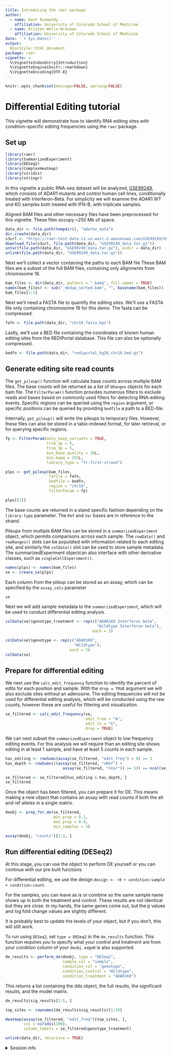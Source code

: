 ```yaml
---
title: Introducing the raer package
author: 
  - name: Kent Riemondy
    affiliation: University of Colorado School of Medicine
  - name: Kristen Wells-Wrasman
    affiliation: University of Colorado School of Medicine
date: '`r Sys.Date()`'
output:
  BiocStyle::html_document
package: raer 
vignette: >
  %\VignetteIndexEntry{Introduction}
  %\VignetteEngine{knitr::rmarkdown}
  %\VignetteEncoding{UTF-8}    
---
```


```r
knitr::opts_chunk$set(message=FALSE, warning=FALSE)
```

# Differential Editing tutorial

This vignette will demonstrate how to identify RNA editing sites with condition-specific editing frequencies using the `raer` package.

## Set up

```r
library(raer)
library(SummarizedExperiment)
library(DESeq2)
library(ComplexHeatmap)
library(viridis)
library(stringr)
```


In this vignette a public RNA-seq dataset will be analyzed,  [GSE99249](https://www.ncbi.nlm.nih.gov/geo/query/acc.cgi?acc=GSE99249), which consists of ADAR1 mutants and control human cell lines, conditionally treated with Interferon-Beta. For simplicity we will examine the ADAR1 WT and KO samples both treated with IFN-B, with triplicate samples. 

Aligned BAM files and other necessary files have been preprocessed for this vignette. These files occupy ~250 Mb of space. 

```r
data_dir <- file.path(tempdir(), "adarko_data")
dir.create(data_dir)
s3url <- "https://raer-test-data.s3.us-west-2.amazonaws.com/GSE99249/GSE99249_data.tar.gz"
download.file(s3url, file.path(data_dir, "GSE99249_data.tar.gz"))
untar(file.path(data_dir, "GSE99249_data.tar.gz"), exdir = data_dir)
unlink(file.path(data_dir, "GSE99249_data.tar.gz"))
```

Next we'll collect a vector containing the paths to each BAM file These BAM files are a subset of the full BAM files, containing only alignments from chromosome 18.

```r
bam_files <- dir(data_dir, pattern = ".bam$", full.names = TRUE)
names(bam_files) <- sub("_dedup_sorted.bam", "", basename(bam_files))
bam_files[1:2]
```

Next we'll need a FASTA file to quantify the editing sites. We'll use a FASTA file only containing chromosome 18 for this demo. The fasta can be compressed. 

```r
fafn <- file.path(data_dir, "chr18.fasta.bgz")
```

Lastly, we'll use a BED file containing the coordinates of known human editing sites from the REDIPortal database. This file can also be optionally compressed.

```r
bedfn <- file.path(data_dir, "rediportal_hg38_chr18.bed.gz")
```

## Generate editing site read counts 

The `get_pileup()` function will calculate base counts across multiple BAM files. The base counts will be returned as a list of `GRanges` objects for each bam file. The `FilterParam()` function provides numerous filters to exclude reads and bases based on commonly used filters for detecting RNA-editing events. Specific regions can be queried using the `region` argument, or specific positions can be queried by providing `bedfile` a path to a BED-file. 

Internally, `get_pileup()` will write the pileups to temporary files. However, these files can also be stored in a tabix-indexed format, for later retrieval, or for querying specific regions.

```r
fp <- FilterParam(only_keep_variants = TRUE,
                  trim_5p = 5, 
                  trim_3p = 5, 
                  min_base_quality = 30L,
                  min_mapq = 255L, 
                  library_type = "fr-first-strand")

plps <- get_pileup(bam_files, 
                   fafile = fafn, 
                   bedfile = bedfn,
                   region = "chr18", 
                   filterParam = fp)

plps[[1]]
```

The base counts are returned in a stand specific fashion depending on the `library-type` parameter. The `Ref` and `Var` bases are in reference to the strand. 

Pileups from multiple BAM files can be stored in a `summarizedExperiment` object, which permits comparisons across each sample. The `rowData()` and `rowRanges()` slots can be populated with information related to each editing site, and similarly the `colData()` slot can be used to store sample metadata. The summarizedExperiment objectcan also interface with other derivative classes, such as `singleCellExperiment()`. 

```r
names(plps) <- names(bam_files) 
se <- create_se(plps)
```

Each column from the pileup can be stored as an assay, which can be specified by the `assay_cols` parameter

```r
se
```

Next we will add sample metadata to the `summarizedExperiment`, which will be used to conduct differential editing analysis. 


```r
colData(se)$genotype_treatment <- rep(c("ADAR1KO Interferon beta",  
                                        "Wildtype Interferon beta"), 
                                      each = 3)

colData(se)$genotype <- rep(c("ADAR1KO", 
                              "Wildtype"),
                            each = 3)
colData(se)
```

## Prepare for differential editing 

We next use the `calc_edit_frequency` function to identify the percent of edits for each position and sample. With the `drop = TRUE` argument we will also exclude sites without an adenosine. The editing frequencies will not be used for differential editing analysis, which will be conducted using the raw counts, however these are useful for filtering and visualization. 


```r
se_filtered <- calc_edit_frequency(se, 
                                   edit_from = "A",
                                   edit_to = "G",
                                   drop = TRUE)
```

We can next subset the `summarizedExperiment` object to low frequency editing events. For this analysis we will require than an editing site shows editing in at least 1 sample, and have at least 5 counts in each sample. 

```r
has_editing <- rowSums(assay(se_filtered, "edit_freq") > 0) >= 1
has_depth <- rowSums(((assay(se_filtered, "nRef") + 
                         assay(se_filtered, "nVar")) >= 5)) == ncol(se_filtered)

se_filtered <- se_filtered[has_editing & has_depth, ]
se_filtered
```

Once the object has been filtered, you can prepare it for DE. This means making a new object that contains an assay with read counts if both the alt and ref alleles in a single matrix.

```r
deobj <- prep_for_de(se_filtered,
                     min_prop = 0.1,
                     max_prop = 0.9,
                     min_samples = 3)

assay(deobj, "counts")[1:3, ]
```

## Run differential editing (DESeq2)

At this stage, you can use the object to perform DE yourself or you can continue with our pre built functions

For differential editing, we use the design `design <- ~0 + condition:sample + condition:count`.

For the samples, you can leave as is or combine so the same sample name shows up in both the treatment and control. These results are not identical but they are close. In my hands, the same genes come out, but the p values and log fold change values are slightly different.

It is probably best to update the levels of your object, but if you don't, this will still work.

To run using `DESeq2`, set `type = DESeq2` in the `de_results` function. This function requires you to specify what your control and treatment are from your condition column of your `deobj`. `edgeR` is also supported. 

```r
de_results <- perform_de(deobj, type = "DESeq2", 
                         sample_col = "sample",
                         condition_col = "genotype",
                         condition_control = "Wildtype",
                         condition_treatment = "ADAR1KO")
```

This returns a list containing the dds object, the full results, the significant results, and the model matrix. 

```r
de_results$sig_results[1:5, ]
```

```r
top_sites <- rownames(de_results$sig_results)[1:20]

Heatmap(assay(se_filtered, "edit_freq")[top_sites, ], 
        col = viridis(100), 
        column_labels = se_filtered$genotype_treatment)
```




```r
unlink(data_dir, recursive = TRUE)
```

<details style="margin-bottom:10px;">
<summary>
    Session info
</summary>

```r
sessionInfo()
```

</details>


